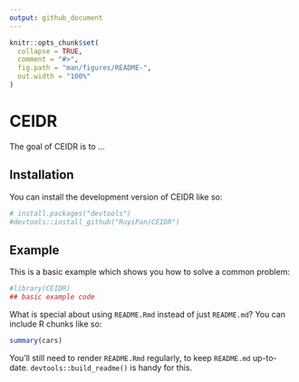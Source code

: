 ```yaml
---
output: github_document
---
```


<!-- README.md is generated from README.Rmd. Please edit that file -->

```r
knitr::opts_chunk$set(
  collapse = TRUE,
  comment = "#>",
  fig.path = "man/figures/README-",
  out.width = "100%"
)
```

# CEIDR

<!-- badges: start -->
<!-- badges: end -->

The goal of CEIDR is to ...

## Installation

You can install the development version of CEIDR like so:

```r
# install.packages("devtools")
#devtools::install_github("RuyiPan/CEIDR")
```

## Example

This is a basic example which shows you how to solve a common problem:

```r
#library(CEIDR)
## basic example code
```

What is special about using `README.Rmd` instead of just `README.md`? You can include R chunks like so:

```r
summary(cars)
```

You'll still need to render `README.Rmd` regularly, to keep `README.md` up-to-date. `devtools::build_readme()` is handy for this.



